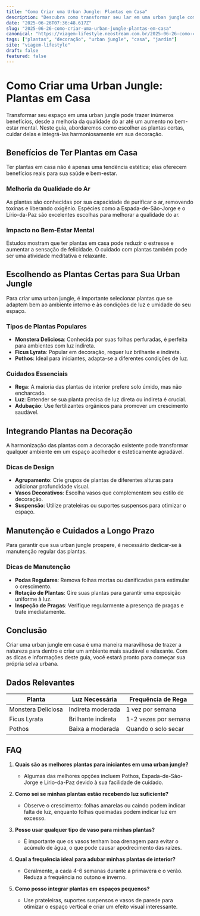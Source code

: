 ```yaml
---
title: "Como Criar uma Urban Jungle: Plantas em Casa"
description: "Descubra como transformar seu lar em uma urban jungle com dicas práticas sobre plantas em casa, seleção de espécies e cuidados essenciais."
date: "2025-06-26T07:36:48.617Z"
slug: "2025-06-26-como-criar-uma-urban-jungle-plantas-em-casa"
canonical: "https://viagem-lifestyle.neostream.com.br/2025-06-26-como-criar-uma-urban-jungle-plantas-em-casa"
tags: ["plantas", "decoração", "urban jungle", "casa", "jardim"]
site: "viagem-lifestyle"
draft: false
featured: false
---
```


# Como Criar uma Urban Jungle: Plantas em Casa

Transformar seu espaço em uma urban jungle pode trazer inúmeros benefícios, desde a melhoria da qualidade do ar até um aumento no bem-estar mental. Neste guia, abordaremos como escolher as plantas certas, cuidar delas e integrá-las harmoniosamente em sua decoração.

## Benefícios de Ter Plantas em Casa

Ter plantas em casa não é apenas uma tendência estética; elas oferecem benefícios reais para sua saúde e bem-estar.

### Melhoria da Qualidade do Ar

As plantas são conhecidas por sua capacidade de purificar o ar, removendo toxinas e liberando oxigênio. Espécies como a Espada-de-São-Jorge e o Lírio-da-Paz são excelentes escolhas para melhorar a qualidade do ar.

### Impacto no Bem-Estar Mental

Estudos mostram que ter plantas em casa pode reduzir o estresse e aumentar a sensação de felicidade. O cuidado com plantas também pode ser uma atividade meditativa e relaxante.

## Escolhendo as Plantas Certas para Sua Urban Jungle

Para criar uma urban jungle, é importante selecionar plantas que se adaptem bem ao ambiente interno e às condições de luz e umidade do seu espaço.

### Tipos de Plantas Populares

- **Monstera Deliciosa**: Conhecida por suas folhas perfuradas, é perfeita para ambientes com luz indireta.
- **Ficus Lyrata**: Popular em decoração, requer luz brilhante e indireta.
- **Pothos**: Ideal para iniciantes, adapta-se a diferentes condições de luz.

### Cuidados Essenciais

- **Rega**: A maioria das plantas de interior prefere solo úmido, mas não encharcado.
- **Luz**: Entender se sua planta precisa de luz direta ou indireta é crucial.
- **Adubação**: Use fertilizantes orgânicos para promover um crescimento saudável.

## Integrando Plantas na Decoração

A harmonização das plantas com a decoração existente pode transformar qualquer ambiente em um espaço acolhedor e esteticamente agradável.

### Dicas de Design

- **Agrupamento**: Crie grupos de plantas de diferentes alturas para adicionar profundidade visual.
- **Vasos Decorativos**: Escolha vasos que complementem seu estilo de decoração.
- **Suspensão**: Utilize prateleiras ou suportes suspensos para otimizar o espaço.

## Manutenção e Cuidados a Longo Prazo

Para garantir que sua urban jungle prospere, é necessário dedicar-se à manutenção regular das plantas.

### Dicas de Manutenção

- **Podas Regulares**: Remova folhas mortas ou danificadas para estimular o crescimento.
- **Rotação de Plantas**: Gire suas plantas para garantir uma exposição uniforme à luz.
- **Inspeção de Pragas**: Verifique regularmente a presença de pragas e trate imediatamente.

## Conclusão

Criar uma urban jungle em casa é uma maneira maravilhosa de trazer a natureza para dentro e criar um ambiente mais saudável e relaxante. Com as dicas e informações deste guia, você estará pronto para começar sua própria selva urbana.

## Dados Relevantes

| Planta              | Luz Necessária     | Frequência de Rega |
|---------------------|--------------------|--------------------|
| Monstera Deliciosa  | Indireta moderada  | 1 vez por semana   |
| Ficus Lyrata        | Brilhante indireta | 1-2 vezes por semana|
| Pothos              | Baixa a moderada   | Quando o solo secar|

## FAQ

1. **Quais são as melhores plantas para iniciantes em uma urban jungle?**
   - Algumas das melhores opções incluem Pothos, Espada-de-São-Jorge e Lírio-da-Paz devido à sua facilidade de cuidado.

2. **Como sei se minhas plantas estão recebendo luz suficiente?**
   - Observe o crescimento: folhas amarelas ou caindo podem indicar falta de luz, enquanto folhas queimadas podem indicar luz em excesso.

3. **Posso usar qualquer tipo de vaso para minhas plantas?**
   - É importante que os vasos tenham boa drenagem para evitar o acúmulo de água, o que pode causar apodrecimento das raízes.

4. **Qual a frequência ideal para adubar minhas plantas de interior?**
   - Geralmente, a cada 4-6 semanas durante a primavera e o verão. Reduza a frequência no outono e inverno.

5. **Como posso integrar plantas em espaços pequenos?**
   - Use prateleiras, suportes suspensos e vasos de parede para otimizar o espaço vertical e criar um efeito visual interessante.